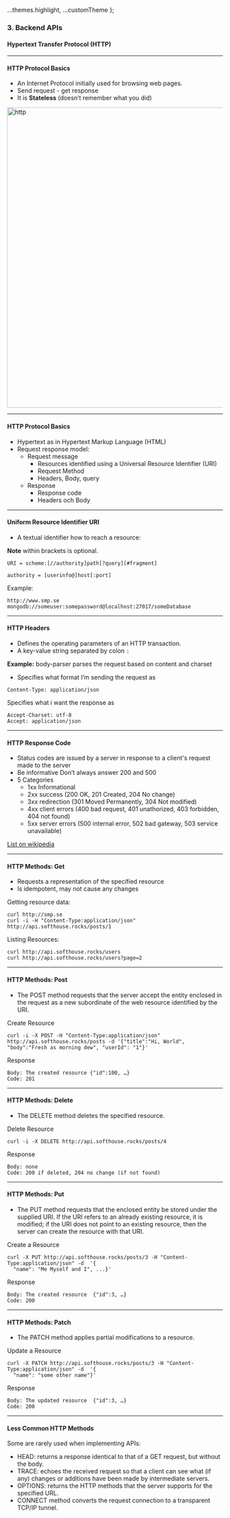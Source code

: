 
  ...themes.highlight,
  ...customTheme
};



### 3. Backend APIs
#### Hypertext Transfer Protocol (HTTP)

---
#### HTTP Protocol Basics
* An Internet Protocol initially used for browsing web pages.
* Send request - get response
* It is <b>Stateless</b> (doesn’t remember what you did)

<img style="width: 700px;" src={img0} alt="http"/>

---
#### HTTP Protocol Basics
* Hypertext as in Hypertext Markup Language (HTML)
* Request response model:
  * Request message
    * Resources identified using a Universal Resource Identifier (URI)
    * Request Method
    * Headers, Body, query
  * Response
    * Response code
    * Headers och Body

---
####  Uniform Resource Identifier URI
* A textual identifier how to reach a resource:

**Note** within brackets is optional.

```Shell
URI = scheme:[//authority]path[?query][#fragment]
```
```Shell
authority = [userinfo@]host[:port]
```

Example:
```Shell
http://www.smp.se
mongodb://someuser:somepassword@localhost:27017/someDatabase
```

---
    
####  HTTP Headers
* Defines the operating parameters of an HTTP transaction.
* A key-value string separated by colon ```:```
            
**Example:**  body-parser parses the request based on content and charset

* Specifies what format I’m sending the request as
```Shell
Content-Type: application/json
```
Specifies what i want the response as
```Shell
Accept-Charset: utf-8
Accept: application/json
```

---
####  HTTP Response Code
* Status codes are issued by a server in response to a client's request made to the server
* Be informative Don’t always answer 200 and 500
* 5 Categories
  * 1xx Informational
  * 2xx success (200 OK, 201 Created, 204 No change)
  * 3xx redirection (301 Moved Permanently, 304 Not modified)
  * 4xx client errors (400 bad request, 401 unathorized, 403 forbidden, 404 not found)
  * 5xx server errors (500 internal error, 502 bad gateway, 503 service unavailable)
            
<a href="https://en.wikipedia.org/wiki/List_of_HTTP_status_codes" target="_blank">List on wikipedia</a>

---
####  HTTP Methods: Get

* Requests a representation of the specified resource
* Is idempotent, may not cause any changes
            
Getting resource data:
```Shell
curl http://smp.se
curl -i -H "Content-Type:application/json" http://api.softhouse.rocks/posts/1
```
Listing Resources:
```Shell
curl http://api.softhouse.rocks/users
curl http://api.softhouse.rocks/users?page=2
```

---

####  HTTP Methods: Post

* The POST method requests that the server accept the entity enclosed in the request as a new subordinate of the web resource identified by the URI.

Create Resource
```Shell
curl -i -X POST -H "Content-Type:application/json" http://api.softhouse.rocks/posts -d '{"title":"Hi, World", "body":"Fresh as morning dew", "userId": "1"}'
```
Response
```Shell
Body: The created resource {"id":100, …}
Code: 201
```

---
####  HTTP Methods: Delete

* The DELETE method deletes the specified resource.

Delete Resource

```Shell
curl -i -X DELETE http://api.softhouse.rocks/posts/4
```
Response
```Shell
Body: none
Code: 200 if deleted, 204 no change (if not found)
```

---

####  HTTP Methods: Put

* The PUT method requests that the enclosed entity be stored under the supplied URI. If the URI refers to an already existing resource, it is modified; if the URI does not point to an existing resource, then the server can create the resource with that URI.

Create a Resource

```Shell
curl -X PUT http://api.softhouse.rocks/posts/3 -H "Content-Type:application/json" -d  '{
  "name": "Me Myself and I", ...}'          
```
Response
```Shell
Body: The created resource  {"id":3, …}
Code: 200
```

---

####  HTTP Methods: Patch

* The PATCH method applies partial modifications to a resource.

Update a Resource
```Shell
curl -X PATCH http://api.softhouse.rocks/posts/3 -H "Content-Type:application/json" -d  '{
  "name": "some other name"}'     
```
Response
```Shell
Body: The updated resource  {"id":3, …}
Code: 200            
```

---

#### Less Common HTTP Methods
Some are rarely used when implementing APIs:
* HEAD: returns a response identical to that of a GET request, but without the body.
* TRACE: echoes the received request so that a client can see what (if any) changes or additions have been made by intermediate servers.
* OPTIONS: returns the HTTP methods that the server supports for the specified URL.
* CONNECT method converts the request connection to a transparent TCP/IP tunnel.

